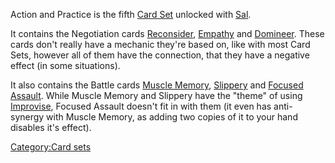 Action and Practice is the fifth [[Card Sets|Card Set]] unlocked with [[Sal]].

It contains the Negotiation cards [[Reconsider]], [[Empathy]] and [[Domineer]]. These cards don't really have a mechanic they're based on, like with most Card Sets, however all of them have the connection, that they have a negative effect (in some situations).

It also contains the Battle cards [[Muscle Memory]], [[Slippery]] and [[Focused Assault]]. While Muscle Memory and Slippery have the "theme" of using [[Improvise]], Focused Assault  doesn't fit in with them (it even has anti-synergy with Muscle Memory, as adding two copies of it to your hand disables it's effect).
[[Category:Card sets]]